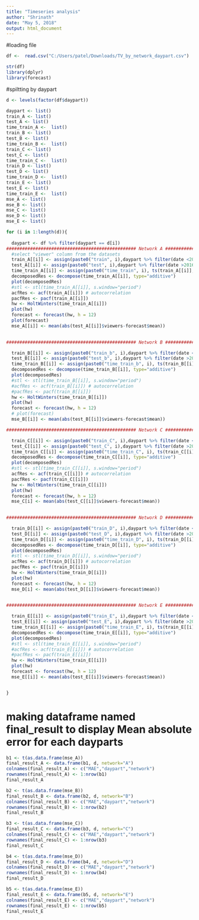---
title: "Timeseries analysis"
author: "Shrinath"
date: "May 5, 2018"
output: html_document
---

#loading file 
```{r echo=TRUE}
df <-  read.csv("C:/Users/patel/Downloads/TV_by_network_daypart.csv")

str(df)
library(dplyr)
library(forecast)
```

#spiltting by daypart
```{r}

d <- levels(factor(df$daypart))

daypart <- list()
train_A <- list()
test_A <- list()
time_train_A <-  list()
train_B <- list()
test_B <- list()
time_train_B <-  list()
train_C <- list()
test_C <- list()
time_train_C <-  list()
train_D <- list()
test_D <- list()
time_train_D <-  list()
train_E <- list()
test_E <- list()
time_train_E <-  list()
mse_A <- list()
mse_B <- list()
mse_C <- list()
mse_D <- list()
mse_E <- list()
```

```{r}
for (i in 1:length(d)){
  
  daypart <- df %>% filter(daypart == d[i])
################################################# Network A ############################################ 
  #select "viewer" column from the datasets
  train_A[[i]] <- assign(paste0("train", i),daypart %>% filter(date <201701 & network =="A") %>% select(viewers))
  test_A[[i]] <- assign(paste0("test", i),daypart %>% filter(date >201612& network =="A")  %>% select(viewers))
  time_train_A[[i]] <- assign(paste0("time_train", i), ts(train_A[[i]], frequency = 12, start = 2014))
  decomposedRes <- decompose(time_train_A[[i]], type="additive")
  plot(decomposedRes)
  #stl <- stl(time_train_A[[i]], s.window="period")
  acfRes <- acf(train_A[[i]]) # autocorrelation
  pacfRes <- pacf(train_A[[i]])
  hw <- HoltWinters(time_train_A[[i]])
  plot(hw)
  forecast <- forecast(hw, h = 12)
  plot(forecast)
  mse_A[[i]] <- mean(abs(test_A[[i]]$viewers-forecast$mean))

  
################################################# Network B ############################################ 

  train_B[[i]] <- assign(paste0("train_b", i),daypart %>% filter(date <201701 & network =="B") %>% select(viewers))
  test_B[[i]] <- assign(paste0("test_b", i),daypart %>% filter(date >201612& network =="B")  %>% select(viewers))
  time_train_B[[i]] <- assign(paste0("time_train_b", i), ts(train_B[[i]], frequency = 12, start = 2014))
  decomposedRes <- decompose(time_train_B[[i]], type="additive")
  plot(decomposedRes)
  #stl <- stl(time_train_B[[i]], s.window="period")
  #acfRes <- acf(train_B[[i]]) # autocorrelation
  #pacfRes <- pacf(train_B[[i]])
  hw <- HoltWinters(time_train_B[[i]])
  plot(hw)
  forecast <- forecast(hw, h = 12)
  # plot(forecast)
  mse_B[[i]] <- mean(abs(test_B[[i]]$viewers-forecast$mean))

################################################# Network C ############################################ 

  train_C[[i]] <- assign(paste0("train_C", i),daypart %>% filter(date <201701 & network =="C") %>% select(viewers))
  test_C[[i]] <- assign(paste0("test_C", i),daypart %>% filter(date >201612& network =="C")  %>% select(viewers))
  time_train_C[[i]] <- assign(paste0("time_train_C", i), ts(train_C[[i]], frequency = 12, start = 2014))
  decomposedRes <- decompose(time_train_C[[i]], type="additive")
  plot(decomposedRes)
  #stl <- stl(time_train_C[[i]], s.window="period")
  acfRes <- acf(train_C[[i]]) # autocorrelation
  pacfRes <- pacf(train_C[[i]])
  hw <- HoltWinters(time_train_C[[i]])
  plot(hw)
  forecast <- forecast(hw, h = 12)
  mse_C[i] <- mean(abs(test_C[[i]]$viewers-forecast$mean))

  
################################################# Network D ############################################  

  train_D[[i]] <- assign(paste0("train_D", i),daypart %>% filter(date <201701 & network =="D") %>% select(viewers))
  test_D[[i]] <- assign(paste0("test_D", i),daypart %>% filter(date >201612& network =="D")  %>% select(viewers))
  time_train_D[[i]] <- assign(paste0("time_train_D", i), ts(train_D[[i]], frequency = 12, start = 2014))
  decomposedRes <- decompose(time_train_D[[i]], type="additive")
  plot(decomposedRes)
  #stl <- stl(time_train_D[[i]], s.window="period")
  acfRes <- acf(train_D[[i]]) # autocorrelation
  pacfRes <- pacf(train_D[[i]])
  hw <- HoltWinters(time_train_D[[i]])
  plot(hw)
  forecast <- forecast(hw, h = 12)
  mse_D[i] <- mean(abs(test_D[[i]]$viewers-forecast$mean))

  
################################################# Network E #############################################  

  train_E[[i]] <- assign(paste0("train_E", i),daypart %>% filter(date <201701 & network =="E") %>% select(viewers))
  test_E[[i]] <- assign(paste0("test_E", i),daypart %>% filter(date >201612& network =="E")  %>% select(viewers))
  time_train_E[[i]] <- assign(paste0("time_train_E", i), ts(train_E[[i]], frequency = 12, start = 2014))
  decomposedRes <- decompose(time_train_E[[i]], type="additive")
  plot(decomposedRes)
  #stl <- stl(time_train_E[[i]], s.window="period")
  #acfRes <- acf(train_E[[i]]) # autocorrelation
  #pacfRes <- pacf(train_E[[i]])
  hw <- HoltWinters(time_train_E[[i]])
  plot(hw)
  forecast <- forecast(hw, h = 12)
  mse_E[[i]] <- mean(abs(test_E[[i]]$viewers-forecast$mean))


}

```


# making dataframe named final_result to display Mean absolute error for each dayparts


```{r}
b1 <- t(as.data.frame(mse_A))
final_result_A <- data.frame(b1, d, network="A")
colnames(final_result_A) <- c("MAE","daypart","network")
rownames(final_result_A) <- 1:nrow(b1) 
final_result_A
```


```{r}
b2 <- t(as.data.frame(mse_B))
final_result_B <- data.frame(b2, d, network="B")
colnames(final_result_B) <- c("MAE","daypart","network")
rownames(final_result_B) <- 1:nrow(b2)
final_result_B
```


```{r}
b3 <- t(as.data.frame(mse_C))
final_result_C <- data.frame(b3, d, network="C")
colnames(final_result_C) <- c("MAE","daypart","network")
rownames(final_result_C) <- 1:nrow(b3)
final_result_C

```

```{r}
b4 <- t(as.data.frame(mse_D))
final_result_D <- data.frame(b4, d, network="D")
colnames(final_result_D) <- c("MAE","daypart","network")
rownames(final_result_D) <- 1:nrow(b4)
final_result_D
```

```{r}
b5 <- t(as.data.frame(mse_E))
final_result_E <- data.frame(b5, d, network="E")
colnames(final_result_E) <- c("MAE","daypart","network")
rownames(final_result_E) <- 1:nrow(b5)
final_result_E
```
